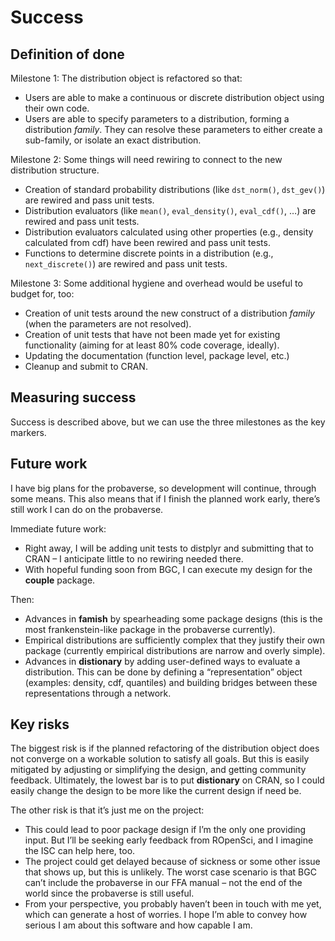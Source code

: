 # Success
<!-- 
Projects should have a definition of done that is measurable, and a thorough understanding going in of what the risks are to delivery 
-->


## Definition of done
<!-- 
What does success look like? 
-->

Milestone 1: The distribution object is refactored so that:

- Users are able to make a continuous or discrete distribution object using their own code.
- Users are able to specify parameters to a distribution, forming a distribution _family_. They can resolve these parameters to either create a sub-family, or isolate an exact distribution.

Milestone 2: Some things will need rewiring to connect to the new distribution structure.

- Creation of standard probability distributions (like `dst_norm()`, `dst_gev()`) are rewired and pass unit tests.
- Distribution evaluators (like `mean()`, `eval_density()`, `eval_cdf()`, ...) are rewired and pass unit tests.
- Distribution evaluators calculated using other properties (e.g., density calculated from cdf) have been rewired and pass unit tests.
- Functions to determine discrete points in a distribution (e.g., `next_discrete()`) are rewired and pass unit tests.

Milestone 3: Some additional hygiene and overhead would be useful to budget for, too:

- Creation of unit tests around the new construct of a distribution _family_ (when the parameters are not resolved).
- Creation of unit tests that have not been made yet for existing functionality (aiming for at least 80\% code coverage, ideally).
- Updating the documentation (function level, package level, etc.)
- Cleanup and submit to CRAN.

## Measuring success
<!-- 
How will we know when success is achieved, what markers can we use along the way 
-->

Success is described above, but we can use the three milestones as the key markers. 

## Future work
<!-- 
How could this be extended / developed in the future by yourself and/or the community in general?
-->

I have big plans for the probaverse, so development will continue, through some means. This also means that if I finish the planned work early, there's still work I can do on the probaverse. 

Immediate future work:

- Right away, I will be adding unit tests to distplyr and submitting that to CRAN -- I anticipate little to no rewiring needed there.
- With hopeful funding soon from BGC, I can execute my design for the **couple** package.

Then:

- Advances in **famish** by spearheading some package designs (this is the most frankenstein-like package in the probaverse currently).
- Empirical distributions are sufficiently complex that they justify their own package (currently empirical distributions are narrow and overly simple).
- Advances in **distionary** by adding user-defined ways to evaluate a distribution. This can be done by defining a "representation" object (examples: density, cdf, quantiles) and building bridges between these representations through a network.

## Key risks
<!-- 
What sort of things could come up that can delay or break the project?

 - [ ] People
 - [ ] Processes
 - [ ] Tooling & Technology
 - [ ] Costs

-->

The biggest risk is if the planned refactoring of the distribution object does not converge on a workable solution to satisfy all goals. But this is easily mitigated by adjusting or simplifying the design, and getting community feedback. Ultimately, the lowest bar is to put **distionary** on CRAN, so I could easily change the design to be more like the current design if need be.

The other risk is that it's just me on the project:

- This could lead to poor package design if I'm the only one providing input. But I'll be seeking early feedback from ROpenSci, and I imagine the ISC can help here, too.
- The project could get delayed because of sickness or some other issue that shows up, but this is unlikely. The worst case scenario is that BGC can't include the probaverse in our FFA manual -- not the end of the world since the probaverse is still useful.
- From your perspective, you probably haven't been in touch with me yet, which can generate a host of worries. I hope I'm able to convey how serious I am about this software and how capable I am.